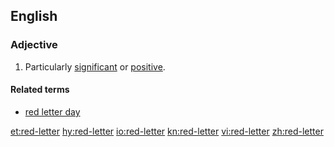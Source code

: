 ==English==

===Adjective===
{{en-adj|-}}

# Particularly [[significant]] or [[positive]].

====Related terms====
* [[red letter day]]

[[et:red-letter]]
[[hy:red-letter]]
[[io:red-letter]]
[[kn:red-letter]]
[[vi:red-letter]]
[[zh:red-letter]]